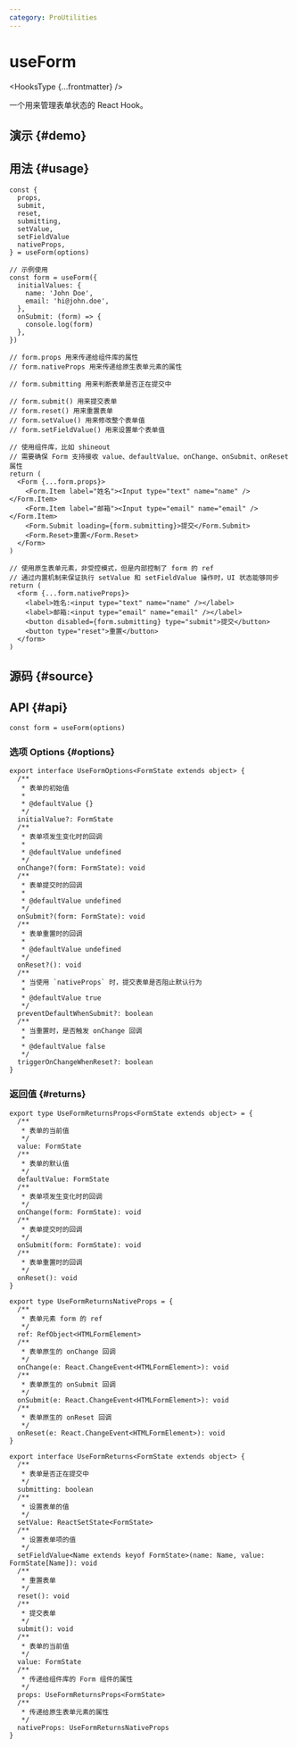 ```yaml
---
category: ProUtilities
---
```


# useForm


<HooksType {...frontmatter} />

一个用来管理表单状态的 React Hook。

## 演示 \{#demo}


<App />

## 用法 \{#usage}

```tsx
const {
  props,
  submit,
  reset,
  submitting,
  setValue,
  setFieldValue
  nativeProps,
} = useForm(options)

// 示例使用
const form = useForm({
  initialValues: {
    name: 'John Doe',
    email: 'hi@john.doe',
  },
  onSubmit: (form) => {
    console.log(form)
  },
})

// form.props 用来传递给组件库的属性
// form.nativeProps 用来传递给原生表单元素的属性

// form.submitting 用来判断表单是否正在提交中

// form.submit() 用来提交表单
// form.reset() 用来重置表单
// form.setValue() 用来修改整个表单值
// form.setFieldValue() 用来设置单个表单值

// 使用组件库，比如 shineout
// 需要确保 Form 支持接收 value、defaultValue、onChange、onSubmit、onReset 属性
return (
  <Form {...form.props}>
    <Form.Item label="姓名"><Input type="text" name="name" /></Form.Item>
    <Form.Item label="邮箱"><Input type="email" name="email" /></Form.Item>
    <Form.Submit loading={form.submitting}>提交</Form.Submit>
    <Form.Reset>重置</Form.Reset>
  </Form>
)

// 使用原生表单元素，非受控模式，但是内部控制了 form 的 ref
// 通过内置机制来保证执行 setValue 和 setFieldValue 操作时，UI 状态能够同步
return (
  <form {...form.nativeProps}>
    <label>姓名:<input type="text" name="name" /></label>
    <label>邮箱:<input type="email" name="email" /></label>
    <button disabled={form.submitting} type="submit">提交</button>
    <button type="reset">重置</button>
  </form>
)
```

## 源码 \{#source}


<Source />

## API \{#api}

```tsx
const form = useForm(options)
```

### 选项 Options \{#options}

```tsx
export interface UseFormOptions<FormState extends object> {
  /**
   * 表单的初始值
   *
   * @defaultValue {}
   */
  initialValue?: FormState
  /**
   * 表单项发生变化时的回调
   *
   * @defaultValue undefined
   */
  onChange?(form: FormState): void
  /**
   * 表单提交时的回调
   *
   * @defaultValue undefined
   */
  onSubmit?(form: FormState): void
  /**
   * 表单重置时的回调
   *
   * @defaultValue undefined
   */
  onReset?(): void
  /**
   * 当使用 `nativeProps` 时，提交表单是否阻止默认行为
   *
   * @defaultValue true
   */
  preventDefaultWhenSubmit?: boolean
  /**
   * 当重置时，是否触发 onChange 回调
   *
   * @defaultValue false
   */
  triggerOnChangeWhenReset?: boolean
}
```

### 返回值 \{#returns}

```tsx
export type UseFormReturnsProps<FormState extends object> = {
  /**
   * 表单的当前值
   */
  value: FormState
  /**
   * 表单的默认值
   */
  defaultValue: FormState
  /**
   * 表单项发生变化时的回调
   */
  onChange(form: FormState): void
  /**
   * 表单提交时的回调
   */
  onSubmit(form: FormState): void
  /**
   * 表单重置时的回调
   */
  onReset(): void
}

export type UseFormReturnsNativeProps = {
  /**
   * 表单元素 form 的 ref
   */
  ref: RefObject<HTMLFormElement>
  /**
   * 表单原生的 onChange 回调
   */
  onChange(e: React.ChangeEvent<HTMLFormElement>): void
  /**
   * 表单原生的 onSubmit 回调
   */
  onSubmit(e: React.ChangeEvent<HTMLFormElement>): void
  /**
   * 表单原生的 onReset 回调
   */
  onReset(e: React.ChangeEvent<HTMLFormElement>): void
}

export interface UseFormReturns<FormState extends object> {
  /**
   * 表单是否正在提交中
   */
  submitting: boolean
  /**
   * 设置表单的值
   */
  setValue: ReactSetState<FormState>
  /**
   * 设置表单项的值
   */
  setFieldValue<Name extends keyof FormState>(name: Name, value: FormState[Name]): void
  /**
   * 重置表单
   */
  reset(): void
  /**
   * 提交表单
   */
  submit(): void
  /**
   * 表单的当前值
   */
  value: FormState
  /**
   * 传递给组件库的 Form 组件的属性
   */
  props: UseFormReturnsProps<FormState>
  /**
   * 传递给原生表单元素的属性
   */
  nativeProps: UseFormReturnsNativeProps
}
```
